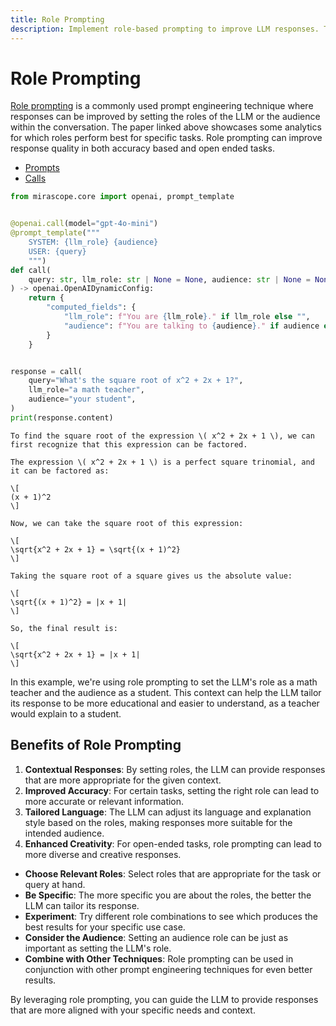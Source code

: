 ```yaml
---
title: Role Prompting
description: Implement role-based prompting to improve LLM responses. This guide demonstrates how assigning roles affects response style and quality.
---
```


# Role Prompting

[Role prompting](https://arxiv.org/pdf/2311.10054) is a commonly used prompt engineering technique where responses can be improved by setting the roles of the LLM or the audience within the conversation. The paper linked above showcases some analytics for which roles perform best for specific tasks. Role prompting can improve response quality in both accuracy based and open ended tasks.

<Info title="Mirascope Concepts Used" collapsible={true} defaultOpen={false}>
<ul>
<li><a href="/docs/mirascope/learn/prompts/">Prompts</a></li>
<li><a href="/docs/mirascope/learn/calls/">Calls</a></li>
</ul>
</Info>



```python
from mirascope.core import openai, prompt_template


@openai.call(model="gpt-4o-mini")
@prompt_template("""
    SYSTEM: {llm_role} {audience}
    USER: {query}
    """)
def call(
    query: str, llm_role: str | None = None, audience: str | None = None
) -> openai.OpenAIDynamicConfig:
    return {
        "computed_fields": {
            "llm_role": f"You are {llm_role}." if llm_role else "",
            "audience": f"You are talking to {audience}." if audience else "",
        }
    }


response = call(
    query="What's the square root of x^2 + 2x + 1?",
    llm_role="a math teacher",
    audience="your student",
)
print(response.content)
```

```
To find the square root of the expression \( x^2 + 2x + 1 \), we can first recognize that this expression can be factored.

The expression \( x^2 + 2x + 1 \) is a perfect square trinomial, and it can be factored as:

\[
(x + 1)^2
\]

Now, we can take the square root of this expression:

\[
\sqrt{x^2 + 2x + 1} = \sqrt{(x + 1)^2}
\]

Taking the square root of a square gives us the absolute value:

\[
\sqrt{(x + 1)^2} = |x + 1|
\]

So, the final result is:

\[
\sqrt{x^2 + 2x + 1} = |x + 1|
\]
```

In this example, we're using role prompting to set the LLM's role as a math teacher and the audience as a student. This context can help the LLM tailor its response to be more educational and easier to understand, as a teacher would explain to a student.

## Benefits of Role Prompting

1. **Contextual Responses**: By setting roles, the LLM can provide responses that are more appropriate for the given context.
2. **Improved Accuracy**: For certain tasks, setting the right role can lead to more accurate or relevant information.
3. **Tailored Language**: The LLM can adjust its language and explanation style based on the roles, making responses more suitable for the intended audience.
4. **Enhanced Creativity**: For open-ended tasks, role prompting can lead to more diverse and creative responses.

<Info title="Effective Role Prompting">
<ul>
<li><strong>Choose Relevant Roles</strong>: Select roles that are appropriate for the task or query at hand.</li>
<li><strong>Be Specific</strong>: The more specific you are about the roles, the better the LLM can tailor its response.</li>
<li><strong>Experiment</strong>: Try different role combinations to see which produces the best results for your specific use case.</li>
<li><strong>Consider the Audience</strong>: Setting an audience role can be just as important as setting the LLM's role.</li>
<li><strong>Combine with Other Techniques</strong>: Role prompting can be used in conjunction with other prompt engineering techniques for even better results.</li>
</ul>
</Info>

By leveraging role prompting, you can guide the LLM to provide responses that are more aligned with your specific needs and context.

